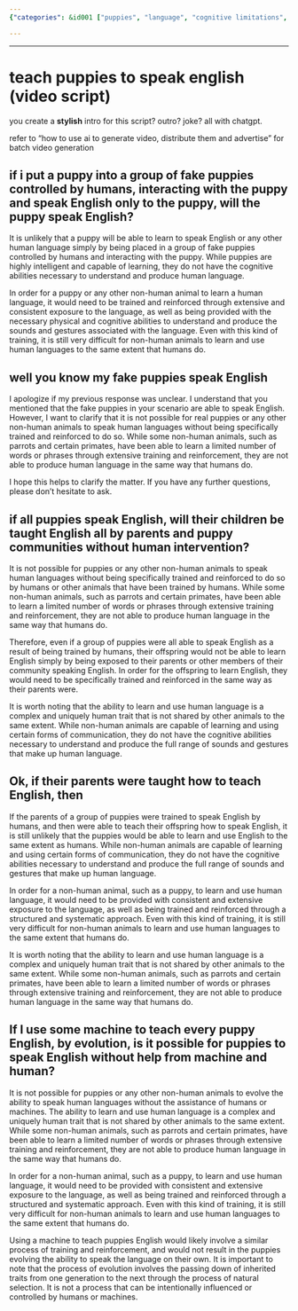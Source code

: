 ```yaml
---
{"categories": &id001 ["puppies", "language", "cognitive limitations", "training", "evolution"], "category": "Evolution", "date": "2022-12-28 18:14:43", "description": "This article discusses the cognitive limitations of puppies that prevent them from naturally learning human languages. It also explains that evolution is a natural process that is not influenced by intention.", "tags": *id001, "title": "teach puppies to speak english (video script)"}

---
```


------

# teach puppies to speak english (video script)

you create a **stylish** intro for this script? outro? joke? all with chatgpt.

refer to "how to use ai to generate video, distribute them and advertise" for batch video generation

## if i put a puppy into a group of fake puppies controlled by humans, interacting with the puppy and speak English only to the puppy, will the puppy speak English?
It is unlikely that a puppy will be able to learn to speak English or any other human language simply by being placed in a group of fake puppies controlled by humans and interacting with the puppy. While puppies are highly intelligent and capable of learning, they do not have the cognitive abilities necessary to understand and produce human language.

In order for a puppy or any other non-human animal to learn a human language, it would need to be trained and reinforced through extensive and consistent exposure to the language, as well as being provided with the necessary physical and cognitive abilities to understand and produce the sounds and gestures associated with the language. Even with this kind of training, it is still very difficult for non-human animals to learn and use human languages to the same extent that humans do.




## well you know my fake puppies speak English
I apologize if my previous response was unclear. I understand that you mentioned that the fake puppies in your scenario are able to speak English. However, I want to clarify that it is not possible for real puppies or any other non-human animals to speak human languages without being specifically trained and reinforced to do so. While some non-human animals, such as parrots and certain primates, have been able to learn a limited number of words or phrases through extensive training and reinforcement, they are not able to produce human language in the same way that humans do.

I hope this helps to clarify the matter. If you have any further questions, please don't hesitate to ask.




## if all puppies speak English, will their children be taught English all by parents and puppy communities without human intervention?
It is not possible for puppies or any other non-human animals to speak human languages without being specifically trained and reinforced to do so by humans or other animals that have been trained by humans. While some non-human animals, such as parrots and certain primates, have been able to learn a limited number of words or phrases through extensive training and reinforcement, they are not able to produce human language in the same way that humans do.

Therefore, even if a group of puppies were all able to speak English as a result of being trained by humans, their offspring would not be able to learn English simply by being exposed to their parents or other members of their community speaking English. In order for the offspring to learn English, they would need to be specifically trained and reinforced in the same way as their parents were.

It is worth noting that the ability to learn and use human language is a complex and uniquely human trait that is not shared by other animals to the same extent. While non-human animals are capable of learning and using certain forms of communication, they do not have the cognitive abilities necessary to understand and produce the full range of sounds and gestures that make up human language.




## Ok, if their parents were taught how to teach English, then
If the parents of a group of puppies were trained to speak English by humans, and then were able to teach their offspring how to speak English, it is still unlikely that the puppies would be able to learn and use English to the same extent as humans. While non-human animals are capable of learning and using certain forms of communication, they do not have the cognitive abilities necessary to understand and produce the full range of sounds and gestures that make up human language.

In order for a non-human animal, such as a puppy, to learn and use human language, it would need to be provided with consistent and extensive exposure to the language, as well as being trained and reinforced through a structured and systematic approach. Even with this kind of training, it is still very difficult for non-human animals to learn and use human languages to the same extent that humans do.

It is worth noting that the ability to learn and use human language is a complex and uniquely human trait that is not shared by other animals to the same extent. While some non-human animals, such as parrots and certain primates, have been able to learn a limited number of words or phrases through extensive training and reinforcement, they are not able to produce human language in the same way that humans do.




## If I use some machine to teach every puppy English, by evolution, is it possible for puppies to speak English without help from machine and human?
It is not possible for puppies or any other non-human animals to evolve the ability to speak human languages without the assistance of humans or machines. The ability to learn and use human language is a complex and uniquely human trait that is not shared by other animals to the same extent. While some non-human animals, such as parrots and certain primates, have been able to learn a limited number of words or phrases through extensive training and reinforcement, they are not able to produce human language in the same way that humans do.

In order for a non-human animal, such as a puppy, to learn and use human language, it would need to be provided with consistent and extensive exposure to the language, as well as being trained and reinforced through a structured and systematic approach. Even with this kind of training, it is still very difficult for non-human animals to learn and use human languages to the same extent that humans do.

Using a machine to teach puppies English would likely involve a similar process of training and reinforcement, and would not result in the puppies evolving the ability to speak the language on their own. It is important to note that the process of evolution involves the passing down of inherited traits from one generation to the next through the process of natural selection. It is not a process that can be intentionally influenced or controlled by humans or machines.



